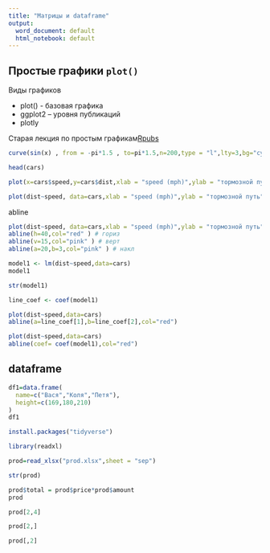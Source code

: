 ```yaml
---
title: "Матрицы и dataframe"
output:
  word_document: default
  html_notebook: default
---
```




## Простые графики `plot()`

Виды графиков

* plot() - базовая графика
* ggplot2 -- уровня публикаций 
* plotly 



Старая лекция по простым графикам[Rpubs](https://rpubs.com/ikochergin/59360)

```r
curve(sin(x) , from = -pi*1.5 , to=pi*1.5,n=200,type = "l",lty=3,bg="cyan")
```
```r
head(cars)
```
```r
plot(x=cars$speed,y=cars$dist,xlab = "speed (mph)",ylab = "тормозной путь",col=3 )
```
```r
plot(dist~speed, data=cars,xlab = "speed (mph)",ylab = "тормозной путь",col=3,pch=21,bg="cyan",cex=2.5 )
```
abline


```r
plot(dist~speed, data=cars,xlab = "speed (mph)",ylab = "тормозной путь",col=3,pch=21,bg="cyan",cex=1.5 )
abline(h=40,col="red" ) # гориз
abline(v=15,col="pink" ) # верт
abline(a=20,b=3,col="pink" ) # накл
```
```r
model1 <- lm(dist~speed,data=cars)
model1
```
```r
str(model1)
```
```r
line_coef <- coef(model1)
```


```r
plot(dist~speed,data=cars)
abline(a=line_coef[1],b=line_coef[2],col="red")
```
```r
plot(dist~speed,data=cars)
abline(coef= coef(model1),col="red")
```

## dataframe

```r

df1=data.frame(
  name=c("Вася","Коля","Петя"),
  height=c(169,180,210)
)
df1

```

```r
install.packages("tidyverse")

```

```r
library(readxl)
```

```r
prod=read_xlsx("prod.xlsx",sheet = "sep")
```

```r
str(prod)
```

```r

prod$total = prod$price*prod$amount
prod

```
```r
prod[2,4]
```
```r
prod[2,]
```
```r
prod[,2]
```
